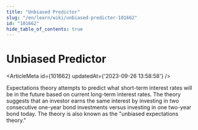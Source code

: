```yaml
---
title: "Unbiased Predictor"
slug: "/en/learn/wiki/unbiased-predictor-101662"
id: "101662"
hide_table_of_contents: true
---
```



# Unbiased Predictor

<ArticleMeta id={101662} updatedAt={'2023-09-26 13:58:58'} />
<div className='border-solid border-b border-t-0 my-4 border-[var(--ifm-color-gray-300)]' />

Expectations theory attempts to predict what short-term interest rates will be in the future based on current long-term interest rates. The theory suggests that an investor earns the same interest by investing in two consecutive one-year bond investments versus investing in one two-year bond today. The theory is also known as the "unbiased expectations theory."
